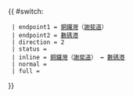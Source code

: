 {{ #switch: {{{format|}}}
  | endpoint1 = [[銅鑼灣]]（[[謝斐道]]）
  | endpoint2 = [[數碼港公共運輸交匯處|數碼港]]
  | direction = 2
  | status = 
  | inline = [[銅鑼灣]]（[[謝斐道]]） ↔ [[數碼港公共運輸交匯處|數碼港]]
  | normal =
  | full =
}}